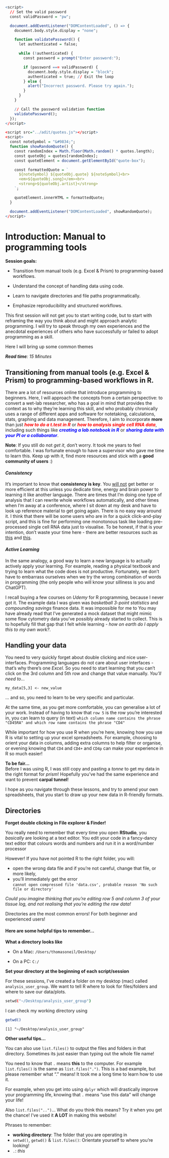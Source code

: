 ```r
<script>
  // Set the valid password
  const validPassword = "pw"; 

  document.addEventListener("DOMContentLoaded", () => {
    document.body.style.display = "none"; 

    function validatePassword() {
      let authenticated = false;

      while (!authenticated) {
        const password = prompt("Enter password:");

        if (password === validPassword) {
          document.body.style.display = "block"; 
          authenticated = true; // Exit the loop
        } else {
          alert("Incorrect password. Please try again.");
        }
      }
    }

    // Call the password validation function
    validatePassword();
  });
</script>

<script src="../adit/quotes.js"></script>
<script>
  const noteSymbol = "&#9834;";
  function showRandomQuote() {
    const randomIndex = Math.floor(Math.random() * quotes.length);
    const quoteObj = quotes[randomIndex];
    const quoteElement = document.getElementById("quote-box");

    const formattedQuote = `
      ${noteSymbol} ${quoteObj.quote} ${noteSymbol}<br>
      <em>${quoteObj.song}</em><br>
      <strong>${quoteObj.artist}</strong>
    `;

    quoteElement.innerHTML = formattedQuote;
  }

  document.addEventListener("DOMContentLoaded", showRandomQuote);
</script>
``` 

# Introduction: Manual to programming tools

**Session goals:**

- Transition from manual tools (e.g. Excel & Prism) to programming-based workflows.

- Understand the concept of handling data using code.

- Learn to navigate directories and file paths programmatically.

- Emphasize reproducibility and structured workflows.

This first session will not get you to start writing code, but to start with reframing the way you think about and might approach analytic programming. I will try to speak through my own experiences and the anecdotal experiences of others who have successfully or failed to adopt programming as a skill.

Here I will bring up some common themes 

<read-time><i>**Read time**: 15 Minutes</i></read-time><e>

## Transitioning from manual tools (e.g. Excel & Prism) to programming-based workflows in R.

There are a lot of resources online that introduce programming to beginners. Here, I will approach the concepts from a certain perspective: to convert a wet-lab researcher, who has a goal in mind that provides the context as to why they're learning this skill, and who probably chronically uses a range of different apps and software for notetaking, calculations, stats, graphing and data management. Therefore, I aim to incorporate **more** than just <strong>*<span style="color: red;">how to do a t.test in R</span>*</strong> or <strong>*<span style="color: red;">how to analysis single cell RNA data</span>*</strong>, including such things like <strong>*<span style="color: blue;">creating a lab notebook in R</span>*</strong> or <strong>*<span style="color: blue;">sharing data with your PI or a collaborator</span>*</strong>.

<div class="hint-info">
**Note**: If you still do not *get it*, don't worry. It took me years to feel comfortable. I was fortunate enough to have a supervisor who gave me time to learn this. Keep up with it, find more resources and stick with a **good community of users** :) 
</div>

#### *Consistency*

It's important to know that **consistency is key**. You <u>will not</u> get better or more efficient at this unless you dedicate time, energy and brain power to learning it like another language. There are times that I'm doing one type of analysis that I can rewrite whole workflows automatically, and other times when I'm away at a conference, where I sit down at my desk and have to look up reference material to get going again. There is no easy way around it. I think that there will be some users who are in for a quick click-and-play script, and this is fine for performing one monotonous task like loading pre-processed single cell RNA data just to visualise. To be honest, if that is your intention, don't waste your time here - there are better resources such as [this](https://satijalab.org/seurat/) and [this](https://nbisweden.github.io/workshop-scRNAseq/).

#### *Active Learning*

In the same analogy, a good way to learn a new language is to actually actively apply your learning. For example, reading a physical textbook and trying to learn what the code does is not productive. Fortunately, we don't have to embarrass ourselves when we try the wrong combination of words in programming (the only people who will know your silliness is you <subscript>and ChatGPT</subscript>). 

I recall buying a few courses on *Udemy* for R programming, because I never got it. The example data I was given was *basketball 3-point statistics* and *compounding savings* finance data. It was impossible for me to You may have already read that I've generated a mock dataset that might mimic some flow cytometry data you've possibly already started to collect. This is to hopefully fill that gap that I felt while learning - *how on earth do I apply this to my own work?*.

<e>

## Handling your data

You need to very quickly forget about double clicking and nice user-interfaces. Programming languages do not care about user interfaces - that's why there's one *Excel*. So you need to start learning that you can't click on the 3rd column and 5th row and change that value manually. *You'll need to...*

```shell
my_data[5,3] <- new_value
```

... and so, you need to learn to be very specific and particular. 

At the same time, as you get more comfortable, you can generalise a lot of your work. Instead of having to know that `row 5` is the row you're interested in, you can learn to query (in text) `which column name contains the phrase "CD45RA" and which row name contains the phrase "CD4"`

While important for how you use R when you're here, knowing how you use R is vital to setting up your excel spreadsheets. For example, choosing to orient your data in columns, adding extra columns to help filter or organise, or evening knowing that `CD4` and `CD4+` and `CD4p` can make your experience in R so much easier! 
<div class="hint-warning">
**To be fair...**  
Before I was using R, I was still copy and pasting a *tonne* to get my data in the right format for *prism*! Hopefully you've had the same experience and want to prevent <span style="color=red;">**carpal tunnel**</span>!
</div>  
I hope as you navigate through these lessons, and try to amend your own spreadsheets, that you start to draw up your new data in R-friendly formats. 

<e>

## Directories

<div class="hint-warning">
**Forget double clicking in File explorer & Finder!**
</div> 

You really need to remember that every time you open **RStudio**, you *basically* are looking at a text editor. You edit your code in a fancy-dancy text editor that colours words and numbers and run it in a word/number processor

However! If you have not pointed R to the right folder, you will:

- open the wrong data file and if you're not careful, change that file, or more likely,
- you'll immediately get the error  
`cannot open compressed file 'data.csv', probable reason 'No such file or directory'`

*Could you imagine thinking that you're editing row 5 and column 3 of your tissue log, and not realising that you're editing the raw data!*

<e> 

<div class="hint-info">
Directories are the most common errors! For both beginner and experienced users! 
</div>

#### Here are some helpful tips to remember...

**What a directory looks like**

- On a Mac: `/Users/thomasoneil/Desktop/`

- On a PC: `C:/`

**Set your directory at the beginning of each script/session**

For these sessions, I've created a folder on my desktop (mac) called `analysis_user_group`. We want to tell R where to look for files/folders and where to save our data/plots. 

```sh
setwd("~/Desktop/analysis_user_group")
```

I can check my working directory using

```sh
getwd()
```
`[1] "~/Desktop/analysis_user_group"`

**Other useful tips...**

You can also use `list.files()` to output the files and folders in that directory. Sometimes its just easier than typing out the whole file name! 

You need to know that `.` means **this** to the computer. For example `list.files()` is the same as `list.files(".")`. This is a bad example, but please remember what "." means! It took me a long time to learn how to use it. 

For example, when you get into using `dplyr` which will drastically improve your programming life, knowing that `.` means "use this data" will change your life! 

Also `list.files("..")`... What do you think this means? Try it when you get the chance! I've used it **A LOT** in making this website!  

<div class="hint-success">
Phrases to remember:\n
</div>
- **working directory**: The folder that you are operating in  
- `setwd()`, `getwd()` & `list.files()`: Orientate yourself to where you're looking! 
- `.`: *this*

<e>
<div id="quote-box" style="text-align:center; font-style:italic; margin-top:20px; margin-bottom:20px;"></div>
